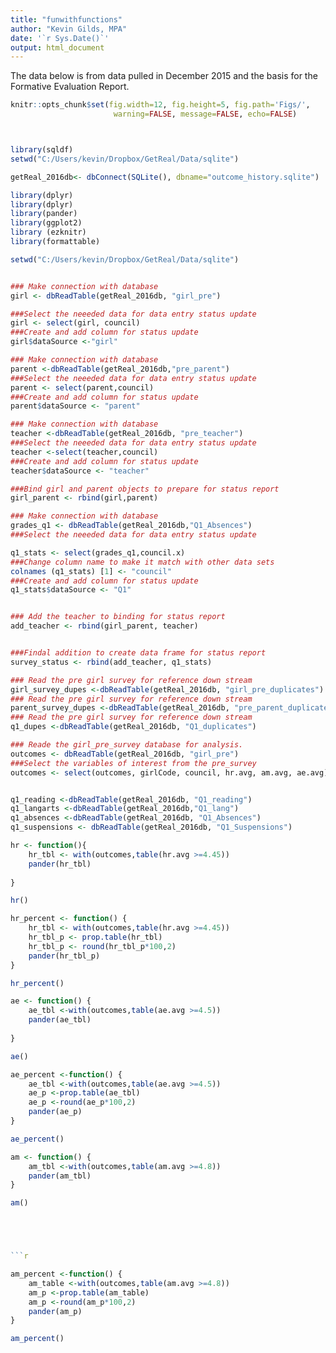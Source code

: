 ```yaml
---
title: "funwithfunctions"
author: "Kevin Gilds, MPA"
date: '`r Sys.Date()`'
output: html_document
---
```



The data below is from data pulled in December 2015 and the basis for the Formative Evaluation Report. 

```r
knitr::opts_chunk$set(fig.width=12, fig.height=5, fig.path='Figs/',
                       warning=FALSE, message=FALSE, echo=FALSE)




```



```r
library(sqldf)
setwd("C:/Users/kevin/Dropbox/GetReal/Data/sqlite")

getReal_2016db<- dbConnect(SQLite(), dbname="outcome_history.sqlite")


```

```r
library(dplyr)
library(dplyr)
library(pander)
library(ggplot2)
library (ezknitr)
library(formattable)

setwd("C:/Users/kevin/Dropbox/GetReal/Data/sqlite")


### Make connection with database
girl <- dbReadTable(getReal_2016db, "girl_pre")

###Select the neeeded data for data entry status update
girl <- select(girl, council)
###Create and add column for status update
girl$dataSource <-"girl"

### Make connection with database
parent <-dbReadTable(getReal_2016db,"pre_parent")
###Select the neeeded data for data entry status update
parent <- select(parent,council)
###Create and add column for status update
parent$dataSource <- "parent"

### Make connection with database
teacher <-dbReadTable(getReal_2016db, "pre_teacher")
###Select the neeeded data for data entry status update
teacher <-select(teacher,council)
###Create and add column for status update
teacher$dataSource <- "teacher"

###Bind girl and parent objects to prepare for status report
girl_parent <- rbind(girl,parent)

### Make connection with database
grades_q1 <- dbReadTable(getReal_2016db,"Q1_Absences")
###Select the neeeded data for data entry status update

q1_stats <- select(grades_q1,council.x)
###Change column name to make it match with other data sets
colnames (q1_stats) [1] <- "council"
###Create and add column for status update
q1_stats$dataSource <- "Q1"


### Add the teacher to binding for status report
add_teacher <- rbind(girl_parent, teacher)


###Findal addition to create data frame for status report
survey_status <- rbind(add_teacher, q1_stats)

### Read the pre girl survey for reference down stream
girl_survey_dupes <-dbReadTable(getReal_2016db, "girl_pre_duplicates")
### Read the pre girl survey for reference down stream
parent_survey_dupes <-dbReadTable(getReal_2016db, "pre_parent_duplicate")
### Read the pre girl survey for reference down stream
q1_dupes <-dbReadTable(getReal_2016db, "Q1_duplicates")

### Reade the girl_pre_survey database for analysis. 
outcomes <- dbReadTable(getReal_2016db, "girl_pre")
###Select the variables of interest from the pre_survey
outcomes <- select(outcomes, girlCode, council, hr.avg, am.avg, ae.avg)


q1_reading <-dbReadTable(getReal_2016db, "Q1_reading")
q1_langarts <-dbReadTable(getReal_2016db,"Q1_lang")
q1_absences <-dbReadTable(getReal_2016db, "Q1_Absences")
q1_suspensions <- dbReadTable(getReal_2016db, "Q1_Suspensions")


```


```r

hr <- function(){
    hr_tbl <- with(outcomes,table(hr.avg >=4.45))
    pander(hr_tbl)
    
}
```


```r

hr()

```


```r

hr_percent <- function() {
    hr_tbl <- with(outcomes,table(hr.avg >=4.45))
    hr_tbl_p <- prop.table(hr_tbl)
    hr_tbl_p <- round(hr_tbl_p*100,2)
    pander(hr_tbl_p)
}

```

```r

hr_percent()

```


```r
ae <- function() {
    ae_tbl <-with(outcomes,table(ae.avg >=4.5))
    pander(ae_tbl)
    
}

```


```r
ae()
```


```r
ae_percent <-function() {
    ae_tbl <-with(outcomes,table(ae.avg >=4.5))
    ae_p <-prop.table(ae_tbl)
    ae_p <-round(ae_p*100,2)
    pander(ae_p)
}

```


```r

ae_percent()

```


```r

am <- function() {
    am_tbl <-with(outcomes,table(am.avg >=4.8))
    pander(am_tbl)
}

```

```r
am()





```r

```



```r

am_percent <-function() {
    am_table <-with(outcomes,table(am.avg >=4.8))
    am_p <-prop.table(am_table)
    am_p <-round(am_p*100,2)
    pander(am_p)
}

```


```r

am_percent()

```


```r



```













